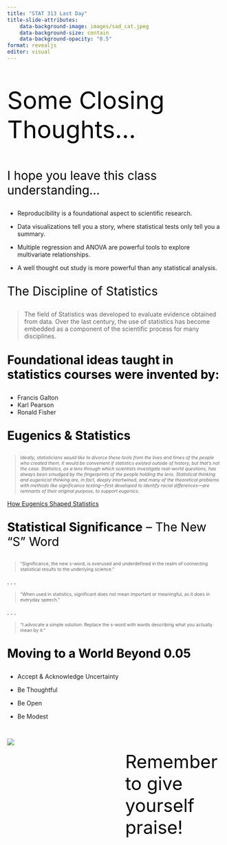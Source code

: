```yaml
---
title: "STAT 313 Last Day"
title-slide-attributes:
    data-background-image: images/sad_cat.jpeg
    data-background-size: contain
    data-background-opacity: "0.5"
format: revealjs
editor: visual
---
```


##  {background-color="#0F4C81"}

::: {style="font-size: 4em; color: #000000;"}
Some Closing Thoughts...
:::

## 

::: {style="font-size: 2em; color: #000000;"}
I hope you leave this class understanding...
:::

-   Reproducibility is a foundational aspect to scientific research.

-   Data visualizations tell you a story, where statistical tests only tell you a summary.

-   Multiple regression and ANOVA are powerful tools to explore multivariate relationships.

-   A well thought out study is more powerful than any statistical analysis.

## 

::: {style="font-size: 2em; color: #000000;"}
The Discipline of Statistics
:::

> The field of Statistics was developed to evaluate evidence obtained from data. Over the last century, the use of statistics has become embedded as a component of the scientific process for many disciplines.

## 

::: {style="font-size: 2em; color: #000000;"}
**Foundational ideas taught in statistics courses were invented by:**
:::

-   Francis Galton
-   Karl Pearson
-   Ronald Fisher

## 

::: {style="font-size: 2em; color: #000000;"}
**Eugenics & Statistics**
:::

::: {style="font-size: 0.75em;"}
> *Ideally, statisticians would like to divorce these tools from the lives and times of the people who created them. It would be convenient if statistics existed outside of history, but that's not the case. Statistics, as a lens through which scientists investigate real-world questions, has always been smudged by the fingerprints of the people holding the lens. Statistical thinking and eugenicist thinking are, in fact, deeply intertwined, and many of the theoretical problems with methods like significance testing---first developed to identify racial differences---are remnants of their original purpose, to support eugenics.*
:::

[How Eugenics Shaped Statistics](https://nautil.us/issue/92/frontiers/how-eugenics-shaped-statistics)

## 

::: {style="font-size: 2em; color: #000000;"}
**Statistical Significance** -- The New "S" Word
:::

::: {style="font-size: 0.75em;"}
> "Significance, the new s-word, is overused and underdefined in the realm of connecting statistical results to the underlying science."
:::

. . .

::: {style="font-size: 0.75em;"}
> "When used in statistics, significant does not mean important or meaningful, as it does in everyday speech."
:::

. . .

::: {style="font-size: 0.75em;"}
> "I advocate a simple solution: Replace the s-word with words describing what you actually mean by it."
:::

## 

::: {style="font-size: 2em; color: #000000;"}
**Moving to a World Beyond 0.05**
:::

-   Accept & Acknowledge Uncertainty

-   Be Thoughtful

-   Be Open

-   Be Modest

## 

::: columns
::: {.column width="40%"}
![](images/happy-cat.webp)
:::

::: {.column width="5%"}
:::

::: {.column width="45%"}
::: {style="font-size: 3em; color: #000000;"}
Remember to give yourself praise!
:::
:::
:::
